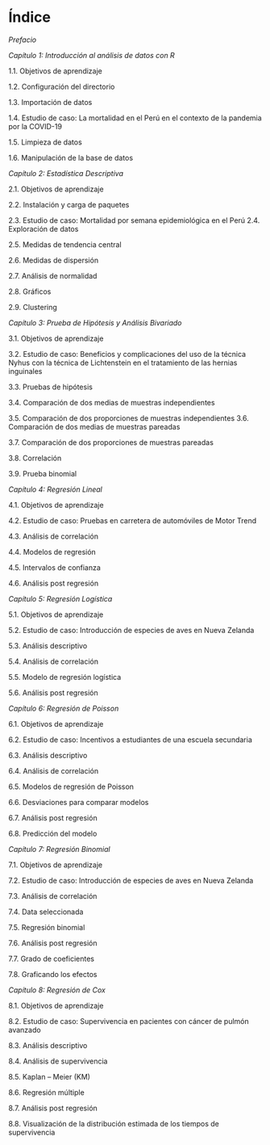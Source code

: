 # Índice {-}

 *Prefacio*
 
 *Capítulo 1: Introducción al análisis de datos con R *
 
1.1. 	Objetivos de aprendizaje

1.2.	Configuración del directorio

1.3.	Importación de datos

1.4.	Estudio de caso: La mortalidad en el Perú en el contexto de la pandemia por la COVID-19

1.5.	Limpieza de datos 

1.6.	Manipulación de la base de datos

 *Capítulo 2: Estadística Descriptiva *
 
2.1.	 Objetivos de aprendizaje 

2.2.	Instalación y carga de paquetes

2.3.	Estudio de caso: Mortalidad por semana epidemiológica en el Perú
2.4.	Exploración de datos

2.5.	Medidas de tendencia central

2.6.	Medidas de dispersión

2.7.	Análisis de normalidad 

2.8.	Gráficos

2.9.	Clustering

 *Capítulo 3: Prueba de Hipótesis y Análisis Bivariado *
 
3.1.	Objetivos de aprendizaje 

3.2.	Estudio de caso: Beneficios y complicaciones del uso de la técnica Nyhus con la técnica de Lichtenstein en el tratamiento de las hernias inguinales

3.3.	Pruebas de hipótesis

3.4.	Comparación de dos medias de muestras independientes

3.5.	Comparación de dos proporciones de muestras independientes
3.6.	Comparación de dos medias de muestras pareadas

3.7.	Comparación de dos proporciones de muestras pareadas

3.8.	Correlación

3.9.	Prueba binomial

*Capítulo 4: Regresión Lineal *

4.1.	 Objetivos de aprendizaje 

4.2.	Estudio de caso: Pruebas en carretera de automóviles de Motor Trend

4.3.	Análisis de correlación

4.4.	Modelos de regresión

4.5.	Intervalos de confianza

4.6.	Análisis post regresión

 *Capítulo 5: Regresión Logística *
 
 
5.1.	 Objetivos de aprendizaje 

5.2.	Estudio de caso: Introducción de especies de aves en Nueva Zelanda

5.3.	Análisis descriptivo 

5.4.	Análisis de correlación

5.5.	Modelo de regresión logística

5.6.	Análisis post regresión

 *Capítulo 6: Regresión de Poisson *
 
6.1.	Objetivos de aprendizaje

6.2.	Estudio de caso: Incentivos a estudiantes de una escuela secundaria

6.3.	Análisis descriptivo

6.4.	Análisis de correlación

6.5.	Modelos de regresión de Poisson

6.6.	Desviaciones para comparar modelos 

6.7.	Análisis post regresión

6.8.	Predicción del modelo

 *Capítulo 7: Regresión Binomial *
 
7.1.	Objetivos de aprendizaje

7.2.	Estudio de caso: Introducción de especies de aves en Nueva Zelanda

7.3.	Análisis de correlación

7.4.	Data seleccionada

7.5.	Regresión binomial

7.6.	Análisis post regresión

7.7.	Grado de coeficientes

7.8.	Graficando los efectos

 *Capítulo 8: Regresión de Cox *
 
8.1.	Objetivos de aprendizaje 

8.2.	Estudio de caso: Supervivencia en pacientes con cáncer de pulmón avanzado

8.3.	Análisis descriptivo

8.4.	Análisis de supervivencia

8.5.	Kaplan – Meier (KM)

8.6.	Regresión múltiple 

8.7.	Análisis post regresión

8.8.	Visualización de la distribución estimada de los tiempos de supervivencia
